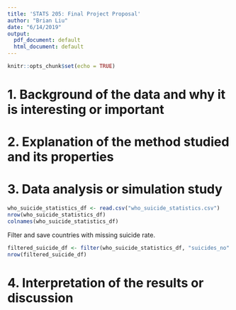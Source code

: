 ```yaml
---
title: 'STATS 205: Final Project Proposal'
author: "Brian Liu"
date: "6/14/2019"
output:
  pdf_document: default
  html_document: default
---
```


```r
knitr::opts_chunk$set(echo = TRUE)
```

# 1. Background of the data and why it is interesting or important

# 2. Explanation of the method studied and its properties

# 3. Data analysis or simulation study

```r
who_suicide_statistics_df <- read.csv("who_suicide_statistics.csv")
nrow(who_suicide_statistics_df)
colnames(who_suicide_statistics_df)
```

Filter and save countries with missing suicide rate.

```r
filtered_suicide_df <- filter(who_suicide_statistics_df, "suicides_no" == "")
nrow(filtered_suicide_df)
```

# 4. Interpretation of the results or discussion
